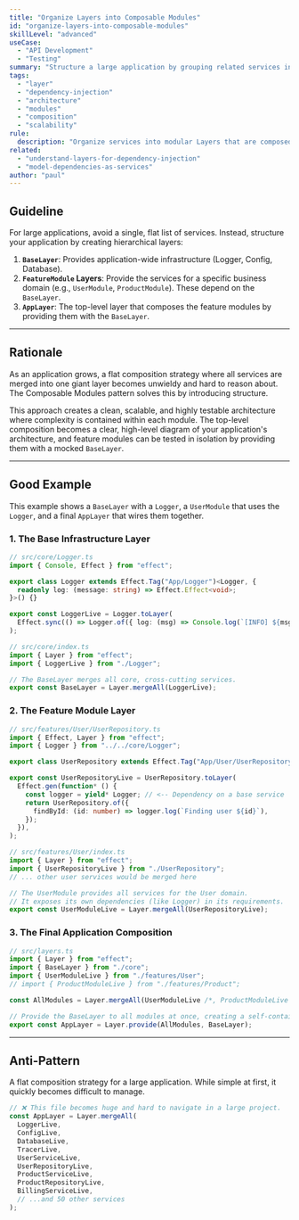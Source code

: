 ```yaml
---
title: "Organize Layers into Composable Modules"
id: "organize-layers-into-composable-modules"
skillLevel: "advanced"
useCase:
  - "API Development"
  - "Testing"
summary: "Structure a large application by grouping related services into 'module' layers, which are then composed together with a shared base layer."
tags:
  - "layer"
  - "dependency-injection"
  - "architecture"
  - "modules"
  - "composition"
  - "scalability"
rule:
  description: "Organize services into modular Layers that are composed hierarchically to manage complexity in large applications."
related:
  - "understand-layers-for-dependency-injection"
  - "model-dependencies-as-services"
author: "paul"
---
```


## Guideline

For large applications, avoid a single, flat list of services. Instead, structure your application by creating hierarchical layers:
1.  **`BaseLayer`**: Provides application-wide infrastructure (Logger, Config, Database).
2.  **`FeatureModule` Layers**: Provide the services for a specific business domain (e.g., `UserModule`, `ProductModule`). These depend on the `BaseLayer`.
3.  **`AppLayer`**: The top-level layer that composes the feature modules by providing them with the `BaseLayer`.

---

## Rationale

As an application grows, a flat composition strategy where all services are merged into one giant layer becomes unwieldy and hard to reason about. The Composable Modules pattern solves this by introducing structure.

This approach creates a clean, scalable, and highly testable architecture where complexity is contained within each module. The top-level composition becomes a clear, high-level diagram of your application's architecture, and feature modules can be tested in isolation by providing them with a mocked `BaseLayer`.

---

## Good Example

This example shows a `BaseLayer` with a `Logger`, a `UserModule` that uses the `Logger`, and a final `AppLayer` that wires them together.

### 1. The Base Infrastructure Layer

```typescript
// src/core/Logger.ts
import { Console, Effect } from "effect";

export class Logger extends Effect.Tag("App/Logger")<Logger, {
  readonly log: (message: string) => Effect.Effect<void>;
}>() {}

export const LoggerLive = Logger.toLayer(
  Effect.sync(() => Logger.of({ log: (msg) => Console.log(`[INFO] ${msg}`) })),
);

// src/core/index.ts
import { Layer } from "effect";
import { LoggerLive } from "./Logger";

// The BaseLayer merges all core, cross-cutting services.
export const BaseLayer = Layer.mergeAll(LoggerLive);
```

### 2. The Feature Module Layer

```typescript
// src/features/User/UserRepository.ts
import { Effect, Layer } from "effect";
import { Logger } from "../../core/Logger";

export class UserRepository extends Effect.Tag("App/User/UserRepository")<UserRepository, any>() {}

export const UserRepositoryLive = UserRepository.toLayer(
  Effect.gen(function* () {
    const logger = yield* Logger; // <-- Dependency on a base service
    return UserRepository.of({
      findById: (id: number) => logger.log(`Finding user ${id}`),
    });
  }),
);

// src/features/User/index.ts
import { Layer } from "effect";
import { UserRepositoryLive } from "./UserRepository";
// ... other user services would be merged here

// The UserModule provides all services for the User domain.
// It exposes its own dependencies (like Logger) in its requirements.
export const UserModuleLive = Layer.mergeAll(UserRepositoryLive);
```

### 3. The Final Application Composition

```typescript
// src/layers.ts
import { Layer } from "effect";
import { BaseLayer } from "./core";
import { UserModuleLive } from "./features/User";
// import { ProductModuleLive } from "./features/Product";

const AllModules = Layer.mergeAll(UserModuleLive /*, ProductModuleLive */);

// Provide the BaseLayer to all modules at once, creating a self-contained AppLayer.
export const AppLayer = Layer.provide(AllModules, BaseLayer);
```

---

## Anti-Pattern

A flat composition strategy for a large application. While simple at first, it quickly becomes difficult to manage.

```typescript
// ❌ This file becomes huge and hard to navigate in a large project.
const AppLayer = Layer.mergeAll(
  LoggerLive,
  ConfigLive,
  DatabaseLive,
  TracerLive,
  UserServiceLive,
  UserRepositoryLive,
  ProductServiceLive,
  ProductRepositoryLive,
  BillingServiceLive,
  // ...and 50 other services
);
```
